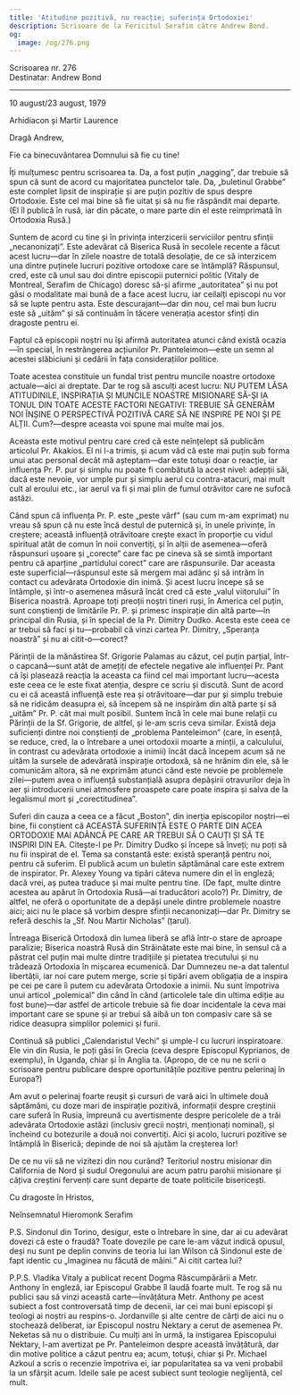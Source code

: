 ```yaml
---
title: 'Atitudine pozitivă, nu reacție; suferința Ortodoxiei'
description: Scrisoare de la Fericitul Serafim către Andrew Bond.
og:
  image: /og/276.png
---
```


<div style={{textAlign:'right', fontFamily:'monospace'}}>Scrisoarea nr. 276</div>
<div style={{textAlign:'left', fontFamily:'monospace'}}>Destinatar: Andrew Bond</div>

---

10 august/23 august, 1979

Arhidiacon și Martir Laurence

Dragă Andrew,

Fie ca binecuvântarea Domnului să fie cu tine!

Îți mulțumesc pentru scrisoarea ta. Da, a fost puțin „nagging”, dar trebuie să spun că sunt de acord cu majoritatea punctelor tale. Da, „buletinul Grabbe” este complet lipsit de inspirație și are puțin pozitiv de spus despre Ortodoxie. Este cel mai bine să fie uitat și să nu fie răspândit mai departe. (El îl publică în rusă, iar din păcate, o mare parte din el este reimprimată în Ortodoxia Rusă.)

Suntem de acord cu tine și în privința interzicerii serviciilor pentru sfinții „necanonizați”. Este adevărat că Biserica Rusă în secolele recente a făcut acest lucru—dar în zilele noastre de totală desolație, de ce să interzicem una dintre puținele lucruri pozitive ortodoxe care se întâmplă? Răspunsul, cred, este că unul sau doi dintre episcopii puternici politic (Vitaly de Montreal, Serafim de Chicago) doresc să-și afirme „autoritatea” și nu pot găsi o modalitate mai bună de a face acest lucru, iar ceilalți episcopi nu vor să se lupte pentru asta. Este descurajant—dar din nou, cel mai bun lucru este să „uităm” și să continuăm în tăcere venerația acestor sfinți din dragoste pentru ei.

Faptul că episcopii noștri nu își afirmă autoritatea atunci când există ocazia—în special, în restrângerea acțiunilor Pr. Panteleimon—este un semn al acestei slăbiciuni și cedării în fața considerațiilor politice.

Toate acestea constituie un fundal trist pentru muncile noastre ortodoxe actuale—aici ai dreptate. Dar te rog să asculți acest lucru: NU PUTEM LĂSA ATITUDINILE, INSPIRAȚIA ȘI MUNCILE NOASTRE MISIONARE SĂ-ȘI IA TONUL DIN TOATE ACESTE FACTORI NEGATIVI: TREBUIE SĂ GENERĂM NOI ÎNȘINE O PERSPECTIVĂ POZITIVĂ CARE SĂ NE INSPIRE PE NOI ȘI PE ALȚII. Cum?—despre aceasta voi spune mai multe mai jos.

Aceasta este motivul pentru care cred că este neînțelept să publicăm articolul Pr. Akakios. El ni l-a trimis, și acum văd că este mai puțin sub forma unui atac personal decât mă așteptam—dar este totuși doar o reacție, iar influența Pr. P. pur și simplu nu poate fi combătută la acest nivel: adepții săi, dacă este nevoie, vor umple pur și simplu aerul cu contra-atacuri, mai mult cult al eroului etc., iar aerul va fi și mai plin de fumul otrăvitor care ne sufocă astăzi.

Când spun că influența Pr. P. este „peste vârf” (sau cum m-am exprimat) nu vreau să spun că nu este încă destul de puternică și, în unele privințe, în creștere; această influență otrăvitoare crește exact în proporție cu vidul spiritual atât de comun în noii convertiți, și în alții de asemenea—oferă răspunsuri ușoare și „corecte” care fac pe cineva să se simtă important pentru că aparține „partidului corect” care are răspunsurile. Dar aceasta este superficial—răspunsul este să mergem mai adânc și să intrăm în contact cu adevărata Ortodoxie din inimă. Și acest lucru începe să se întâmple, și într-o asemenea măsură încât cred că este „valul viitorului” în Biserica noastră. Aproape toți preoții noștri tineri ruși, în America cel puțin, sunt conștienți de limitările Pr. P. și primesc inspirație din altă parte—în principal din Rusia, și în special de la Pr. Dimitry Dudko. Acesta este ceea ce ar trebui să faci și tu—probabil că vinzi cartea Pr. Dimitry, „Speranța noastră” și nu ai citit-o—corect?

Părinții de la mănăstirea Sf. Grigorie Palamas au căzut, cel puțin parțial, într-o capcană—sunt atât de amețiți de efectele negative ale influenței Pr. Pant că își plasează reacția la aceasta ca fiind cel mai important lucru—acesta este ceea ce le este fixat atenția, despre ce scriu și discută. Sunt de acord cu ei că această influență este rea și otrăvitoare—dar pur și simplu trebuie să ne ridicăm deasupra ei, să începem să ne inspirăm din altă parte și să „uităm” Pr. P. cât mai mult posibil. Suntem încă în cele mai bune relații cu Părinții de la Sf. Grigorie, de altfel, și le-am scris ceva similar. Există deja suficienți dintre noi conștienți de „problema Panteleimon” (care, în esență, se reduce, cred, la o întrebare a unei ortodoxii moarte a minții, a calculului, în contrast cu adevărata ortodoxie a inimii) încât dacă începem acum să ne uităm la sursele de adevărată inspirație ortodoxă, să ne hrănim din ele, să le comunicăm altora, să ne exprimăm atunci când este nevoie pe problemele zilei—putem avea o influență substanțială asupra depășirii otravurilor deja în aer și introducerii unei atmosfere proaspete care poate inspira și salva de la legalismul mort și „corectitudinea”.

Suferi din cauza a ceea ce a făcut „Boston”, din inerția episcopilor noștri—ei bine, fii conștient că ACEASTĂ SUFERINȚĂ ESTE O PARTE DIN ACEA ORTODOXIE MAI ADÂNCĂ PE CARE AR TREBUI SĂ O CAUȚI ȘI SĂ TE INSPIRI DIN EA. Citește-l pe Pr. Dimitry Dudko și începe să înveți; nu poți să nu fii inspirat de el. Tema sa constantă este: există speranță pentru noi, pentru că suferim. El publică acum un buletin săptămânal care este extrem de inspirator. Pr. Alexey Young va tipări câteva numere din el în engleză; dacă vrei, aș putea traduce și mai multe pentru tine. (De fapt, multe dintre acestea au apărut în Ortodoxia Rusă—ai traducători acolo?) Pr. Dimitry, de altfel, ne oferă o oportunitate de a depăși unele dintre problemele noastre aici; aici nu le place să vorbim despre sfinții necanonizați—dar Pr. Dimitry se referă deschis la „Sf. Nou Martir Nicholas” (țarul).

Întreaga Biserică Ortodoxă din lumea liberă se află într-o stare de aproape paralizie; Biserica noastră Rusă din Străinătate este mai bine, în sensul că a păstrat cel puțin mai multe dintre tradițiile și pietatea trecutului și nu trădează Ortodoxia în mișcarea ecumenică. Dar Dumnezeu ne-a dat talentul libertății, iar noi care putem merge, scrie și tipări avem obligația de a inspira pe cei pe care îi putem cu adevărata Ortodoxie a inimii. Nu sunt împotriva unui articol „polemical” din când în când (articolele tale din ultima ediție au fost bune)—dar astfel de articole trebuie să fie doar incidentale la ceva mai important care se spune și ar trebui să aibă un ton compasiv care să se ridice deasupra simplilor polemici și furii.

Continuă să publici „Calendaristul Vechi” și umple-l cu lucruri inspiratoare. Ele vin din Rusia, le poți găsi în Grecia (ceva despre Episcopul Kyprianos, de exemplu), în Uganda, chiar și în Anglia ta. (Apropo, de ce nu ne scrii o scrisoare pentru publicare despre oportunitățile pozitive pentru pelerinaj în Europa?)

Am avut o pelerinaj foarte reușit și cursuri de vară aici în ultimele două săptămâni, cu doze mari de inspirație pozitivă, informații despre creștinii care suferă în Rusia, împreună cu avertismente despre pericolele de a trăi adevărata Ortodoxie astăzi (inclusiv grecii noștri, menționați nominal), și încheind cu botezurile a două noi convertiți. Aici și acolo, lucruri pozitive se întâmplă în Biserică; depinde de noi să ajutăm la creșterea lor!

De ce nu vii să ne vizitezi din nou curând? Teritoriul nostru misionar din California de Nord și sudul Oregonului are acum patru parohii misionare și câțiva creștini fervenți care sunt departe de toate politicile bisericești.

Cu dragoste în Hristos,

Neînsemnatul Hieromonk Serafim

P.S. Sindonul din Torino, desigur, este o întrebare în sine, dar ai cu adevărat dovezi că este o fraudă? Toate dovezile pe care le-am văzut indică opusul, deși nu sunt pe deplin convins de teoria lui Ian Wilson că Sindonul este de fapt identic cu „Imaginea nu făcută de mâini.” Ai citit cartea lui?

P.P.S. Vladika Vitaly a publicat recent Dogma Răscumpărării a Metr. Anthony în engleză, iar Episcopul Grabbe îl laudă foarte mult. Te rog să nu publici sau să vinzi această carte—învățătura Metr. Anthony pe acest subiect a fost controversată timp de decenii, iar cei mai buni episcopi și teologi ai noștri au respins-o. Jordanville și alte centre de cărți de aici nu o stochează deliberat, iar Episcopul nostru Nektary a cerut de asemenea Pr. Neketas să nu o distribuie. Cu mulți ani în urmă, la instigarea Episcopului Nektary, l-am avertizat pe Pr. Panteleimon despre această învățătură, dar din motive politice a căzut pentru ea; acum, totuși, chiar și Pr. Michael Azkoul a scris o recenzie împotriva ei, iar popularitatea sa va veni probabil la un sfârșit acum. Ideile sale pe acest subiect sunt teologie neglijentă, cel mult.
